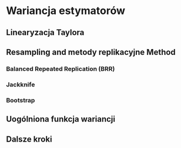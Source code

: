 # Wariancja estymatorów

## Linearyzacja Taylora

## Resampling and metody replikacyjne Method

### Balanced Repeated Replication (BRR)

### Jackknife

### Bootstrap

## Uogólniona funkcja wariancji

## Dalsze kroki
